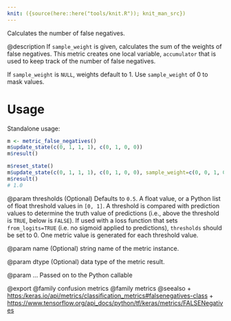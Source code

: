 ```yaml
---
knit: ({source(here::here("tools/knit.R")); knit_man_src})
---
```

Calculates the number of false negatives.

@description
If `sample_weight` is given, calculates the sum of the weights of
false negatives. This metric creates one local variable, `accumulator`
that is used to keep track of the number of false negatives.

If `sample_weight` is `NULL`, weights default to 1.
Use `sample_weight` of 0 to mask values.

# Usage
Standalone usage:

```r
m <- metric_false_negatives()
m$update_state(c(0, 1, 1, 1), c(0, 1, 0, 0))
m$result()
```

```r
m$reset_state()
m$update_state(c(0, 1, 1, 1), c(0, 1, 0, 0), sample_weight=c(0, 0, 1, 0))
m$result()
# 1.0
```

@param thresholds
(Optional) Defaults to `0.5`. A float value, or a Python
list of float threshold values in `[0, 1]`. A threshold is
compared with prediction values to determine the truth value of
predictions (i.e., above the threshold is `TRUE`, below is `FALSE`).
If used with a loss function that sets `from_logits=TRUE` (i.e. no
sigmoid applied to predictions), `thresholds` should be set to 0.
One metric value is generated for each threshold value.

@param name
(Optional) string name of the metric instance.

@param dtype
(Optional) data type of the metric result.

@param ...
Passed on to the Python callable

@export
@family confusion metrics
@family metrics
@seealso
+ <https:/keras.io/api/metrics/classification_metrics#falsenegatives-class>
+ <https://www.tensorflow.org/api_docs/python/tf/keras/metrics/FALSENegatives>

